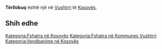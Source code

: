 {{Fshat në 
 | Emri                = Tërllobuq
 | EmriAlt                = 
 | NAME_SHORT_FORM=      
 | NAME_GENERIC=      
 | NAME_SORT_NAME_RO=      TERLLOBUQ
 | FULL_NAME_RO = Tërllobuq
 | FULL_NAME_ND_RO=Terllobuq
 | SORT_NAME_RG=TERLLOBUQ
 | FULL_NAME_RG=Tërllobuq
 | FULL_NAME_ND_RG=Terllobuq
 | SRP_NAME_SHORT_FORM=      
 | SRP_NAME_GENERIC=      
 | SRP_NAME_SORT_NAME_RO=      
 | SRP_FULL_NAME_RO = 
 | SRP_FULL_NAME_ND_RO=
 | SRP_SORT_NAME_RG=
 | SRP_FULL_NAME_RG=
 | SRP_FULL_NAME_ND_RG=
 | Emri (Rasa dhanore) = 
 | Figura              = 
 | Shteti              = Kosovo
 | Komuna              = Vushtrri
 | Kodi postar         = 
 | Sipërfaqja          = 

 | Popullsia           = 

 | Regj. i popullsisë  = 
 | Dend. e popullsisë  = 
 | Faqja zyrtare       = 
 <!--- Koordinatat ----> 
 | Gjerësia            = 42.874444
 | Gjatësia            = 20.973333
 | Lartësia            = 
}}
'''Tërllobuq''' është një [[]] në [[Vushtrri]] të [[Kosovës]].

<!-- == Gjeografia == -->
<!-- == Historia == -->
<!-- == Demografia == -->
== Shih edhe ==
{{Komuna Vushtrri}}
{{Kosovo-Administrata-Cung}}

[[Kategoria:Fshatra në Kosovës]]
[[Kategoria:Fshatra në Kommunes Vushtrri]]
[[Kategoria:Vendbanime në Kosovës]]